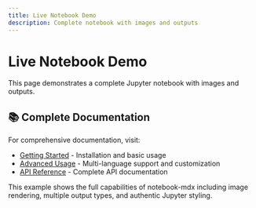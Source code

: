 ```yaml
---
title: Live Notebook Demo
description: Complete notebook with images and outputs
---
```



<NotebookStyles />

# Live Notebook Demo

This page demonstrates a complete Jupyter notebook with images and outputs.

<NotebookLoader notebookData={JSON.parse(notebookRaw)} />

## 📚 Complete Documentation

For comprehensive documentation, visit:

- [Getting Started](/docs) - Installation and basic usage
- [Advanced Usage](/docs/advanced) - Multi-language support and customization
- [API Reference](/docs/api) - Complete API documentation

This example shows the full capabilities of notebook-mdx including image rendering, multiple output types, and authentic Jupyter styling. 